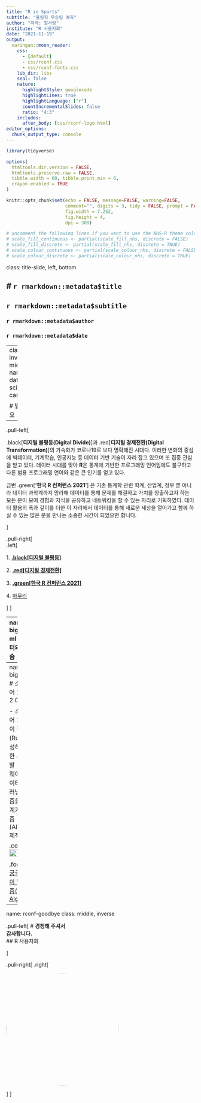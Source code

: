 ```yaml
---
title: "R in Sports"
subtitle: "올림픽 우승팀 예측"
author: "저자: 알사랑"
institute: "R 사용자회"
date: "2021-11-19"
output:
  xaringan::moon_reader:
    css: 
      - [default]
      - css/rconf.css
      - css/rconf-fonts.css
    lib_dir: libs
    seal: false
    nature:
      highlightStyle: googlecode
      highlightLines: true
      highlightLanguage: ["r"]
      countIncrementalSlides: false
      ratio: "4:3"
    includes:
      after_body: [css/rconf-logo.html]
editor_options: 
  chunk_output_type: console
---
```


```r
library(tidyverse)

options(
  htmltools.dir.version = FALSE, 
  htmltools.preserve.raw = FALSE,
  tibble.width = 60, tibble.print_min = 6,
  crayon.enabled = TRUE
)

knitr::opts_chunk$set(echo = FALSE, message=FALSE, warning=FALSE,
                      comment="", digits = 3, tidy = FALSE, prompt = FALSE, fig.align = 'center',
                      fig.width = 7.252,
                      fig.height = 4,
                      dpi = 300)

# uncomment the following lines if you want to use the NHS-R theme colours by default
# scale_fill_continuous <- partial(scale_fill_nhs, discrete = FALSE)
# scale_fill_discrete <- partial(scale_fill_nhs, discrete = TRUE)
# scale_colour_continuous <- partial(scale_colour_nhs, discrete = FALSE)
# scale_colour_discrete <- partial(scale_colour_nhs, discrete = TRUE)
```


class: title-slide, left, bottom

# `r rmarkdown::metadata$title`
----
## **`r rmarkdown::metadata$subtitle`**
### `r rmarkdown::metadata$author`
### `r rmarkdown::metadata$date`

 
---
class: inverse, middle
name: data-science-case

# 발표 개요

----

.pull-left[

.black[**디지털 불평등(Digital Divide)**]과 .red[**디지털 경제전환(Digital Transformation)**]의 가속화가 코로나19로 보다 명확해진 시대다. 이러한 변화의 중심에 빅데이터, 기계학습, 인공지능 등 데이터 기반 기술이 자리 잡고 있으며 또 집중 관심을 받고 있다. 데이터 시대를 맞아 **R**은 통계에 기반한 프로그래밍 언어임에도 불구하고 다른 범용 프로그래밍 언어와 같은 큰 인기를 얻고 있다.

금번 .green[**‘한국 R 컨퍼런스 2021’**] 은 기존 통계학 관련 학계, 산업계, 정부 뿐 아니라 데이터 과학계까지 망라해 데이터를 통해 문제를 해결하고 가치를 창출하고자 하는 모든 분이 모여 경험과 지식을 공유하고 네트워킹을 할 수 있는 자리로 기획하였다. 데이터 활용의 폭과 깊이를 더한 이 자리에서 데이터를 통해 새로운 세상을 열어가고 함께 하실 수 있는 많은 분을 만나는 소중한 시간이 되었으면 합니다.

]
 
.pull-right[   
.left[

1\. **[.black[디지털 불평등]](#digital-inequality)**

2\. **[.red[디지털 경제전환]](#digital-inequality)**

3\. **[.green[한국 R 컨퍼런스 2021]](#digital-inequality)**

4\. [마무리](#digital-goodbye)

]
] <!--end of right-column-->


<!--------------------------  디지털 경제 전환 ----------------------------------------->

---
name: ml-bigdata-ml
# 빅데이터와 기계학습

.center[
  <img src="fig/intree-xy-f.png" alt="정형데이터와 비정형 데이터, 그리고 기계학습" width="90%">
]


.footnote[
- [데이터 가져오기](https://statkclee.github.io/ingest-data/)
    - [직사각형 데이터](https://statkclee.github.io/data-science/)
    - [텍스트 데이터](https://statkclee.github.io/text/)
    - [네트워크 데이터](https://statkclee.github.io/network/)
    - [지리정보 데이터](https://statkclee.github.io/spatial/)
    - [이미지 데이터](https://statkclee.github.io/trilobite/)
    - 오디오/소리 데이터
    - ...
]


---
name: ml-bigdata-ml
# 소프트웨어 1.0과 2.0

- 소프트웨어 1.0: 사람이 직접 규칙(Rule)을 작성하여 똑똑한 시스템 개발
- 소프트웨어 2.0: 데이터에서 딥러닝 알고리즘을 활용 기계가 알고리즘(Algorithm) 제작 

.center[
  <img src="fig/programming_machine_learning_comparison.png" width="77%">
]

.footnote[
   [궁극의 주인이 될 알고리즘(Master Algorithm)](https://statkclee.github.io/ai-lab/master-algorithm.html)
]

---
name: rconf-goodbye
class: middle, inverse

.pull-left[
# **경청해 주셔서 <br>감사합니다.**
<br/>
## R 사용자회

]

.pull-right[
.right[

<img style="border-radius: 100%;" src="https://raw.githubusercontent.com/statkclee/art/gh-pages/fig/koRea_vertical_logo.png" width="300px"/>

]
]
